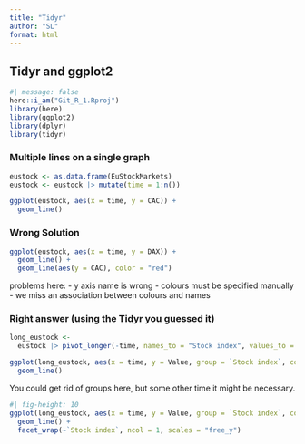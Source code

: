 ```yaml
---
title: "Tidyr"
author: "SL"
format: html
---
```

## Tidyr and ggplot2
```r
#| message: false
here::i_am("Git_R_1.Rproj")
library(here)
library(ggplot2)
library(dplyr)
library(tidyr)
```

### Multiple lines on a single graph
```r
eustock <- as.data.frame(EuStockMarkets)
eustock <- eustock |> mutate(time = 1:n())
```


```r
ggplot(eustock, aes(x = time, y = CAC)) +
  geom_line()
```

### Wrong Solution
```r
ggplot(eustock, aes(x = time, y = DAX)) +
  geom_line() +
  geom_line(aes(y = CAC), color = "red")
```

problems here: 
- y axis name is wrong
- colours must be specified manually
- we miss an association between colours and names

### Right answer (using the Tidyr you guessed it)
```r
long_eustock <-
  eustock |> pivot_longer(-time, names_to = "Stock index", values_to = "Value")
```

```r
ggplot(long_eustock, aes(x = time, y = Value, group = `Stock index`, color = `Stock index`)) +
  geom_line()
```
You could get rid of groups here, but some other time it might be necessary.

```r
#| fig-height: 10
ggplot(long_eustock, aes(x = time, y = Value, group = `Stock index`, color = `Stock index`)) +
  geom_line() +
  facet_wrap(~`Stock index`, ncol = 1, scales = "free_y")
```
